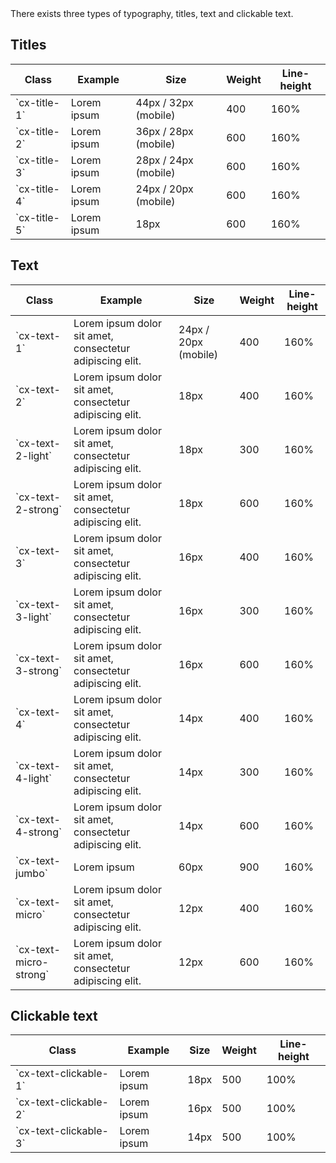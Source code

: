 
<Meta title="Basics/Typography" />

<Title>Typography</Title>
<Subtitle>
	There exists three types of typography, titles, text and clickable text.
</Subtitle>

## Titles

<table>
  <thead>
    <tr>
      <th>Class</th>
      <th>Example</th>
      <th>Size</th>
      <th>Weight</th>
      <th>Line-height</th>
    </tr>
  </thead>

  <tbody>
    <tr>
      <td>`cx-title-1`</td>
      <td className='cx-title-1'>Lorem ipsum</td>
      <td>44px / 32px (mobile)</td>
      <td>400</td>
      <td>160%</td>
    </tr>
    <tr>
      <td>`cx-title-2`</td>
      <td className='cx-title-2'>Lorem ipsum</td>
      <td>36px / 28px (mobile)</td>
      <td>600</td>
      <td>160%</td>
    </tr>
    <tr>
      <td>`cx-title-3`</td>
      <td className='cx-title-3'>Lorem ipsum</td>
      <td>28px / 24px (mobile)</td>
      <td>600</td>
      <td>160%</td>
    </tr>
    <tr>
      <td>`cx-title-4`</td>
      <td className='cx-title-4'>Lorem ipsum</td>
      <td>24px / 20px (mobile)</td>
      <td>600</td>
      <td>160%</td>
    </tr>
    <tr>
      <td>`cx-title-5`</td>
      <td className='cx-title-5'>Lorem ipsum</td>
      <td>18px</td>
      <td>600</td>
      <td>160%</td>
    </tr>
  </tbody>
</table>

## Text

<table>
  <thead>
    <tr>
      <th>Class</th>
      <th>Example</th>
      <th>Size</th>
      <th>Weight</th>
      <th>Line-height</th>
    </tr>
  </thead>

  <tbody>
    <tr>
      <td>`cx-text-1`</td>
      <td className='cx-text-1'>Lorem ipsum dolor sit amet, consectetur adipiscing elit.</td>
      <td>24px / 20px (mobile)</td>
      <td>400</td>
      <td>160%</td>
    </tr>
    <tr>
      <td>`cx-text-2`</td>
      <td className='cx-text-2'>Lorem ipsum dolor sit amet, consectetur adipiscing elit.</td>
      <td>18px</td>
      <td>400</td>
      <td>160%</td>
    </tr>
    <tr>
      <td>`cx-text-2-light`</td>
      <td className='cx-text-2-light'>Lorem ipsum dolor sit amet, consectetur adipiscing elit.</td>
      <td>18px</td>
      <td>300</td>
      <td>160%</td>
    </tr>
    <tr>
      <td>`cx-text-2-strong`</td>
      <td className='cx-text-2-strong'>Lorem ipsum dolor sit amet, consectetur adipiscing elit.</td>
      <td>18px</td>
      <td>600</td>
      <td>160%</td>
    </tr>
    <tr>
      <td>`cx-text-3`</td>
      <td className='cx-text-3'>Lorem ipsum dolor sit amet, consectetur adipiscing elit.</td>
      <td>16px</td>
      <td>400</td>
      <td>160%</td>
    </tr>
    <tr>
      <td>`cx-text-3-light`</td>
      <td className='cx-text-3-light'>Lorem ipsum dolor sit amet, consectetur adipiscing elit.</td>
      <td>16px</td>
      <td>300</td>
      <td>160%</td>
    </tr>
    <tr>
      <td>`cx-text-3-strong`</td>
      <td className='cx-text-3-strong'>Lorem ipsum dolor sit amet, consectetur adipiscing elit.</td>
      <td>16px</td>
      <td>600</td>
      <td>160%</td>
    </tr>
    <tr>
      <td>`cx-text-4`</td>
      <td className='cx-text-4'>Lorem ipsum dolor sit amet, consectetur adipiscing elit.</td>
      <td>14px</td>
      <td>400</td>
      <td>160%</td>
    </tr>
    <tr>
      <td>`cx-text-4-light`</td>
      <td className='cx-text-4-light'>Lorem ipsum dolor sit amet, consectetur adipiscing elit.</td>
      <td>14px</td>
      <td>300</td>
      <td>160%</td>
    </tr>
    <tr>
      <td>`cx-text-4-strong`</td>
      <td className='cx-text-4-strong'>Lorem ipsum dolor sit amet, consectetur adipiscing elit.</td>
      <td>14px</td>
      <td>600</td>
      <td>160%</td>
    </tr>
    <tr>
      <td>`cx-text-jumbo`</td>
      <td className='cx-text-jumbo'>Lorem ipsum</td>
      <td>60px</td>
      <td>900</td>
      <td>160%</td>
    </tr>
    <tr>
      <td>`cx-text-micro`</td>
      <td className='cx-text-micro'>Lorem ipsum dolor sit amet, consectetur adipiscing elit.</td>
      <td>12px</td>
      <td>400</td>
      <td>160%</td>
    </tr>
    <tr>
      <td>`cx-text-micro-strong`</td>
      <td className='cx-text-micro-strong'>Lorem ipsum dolor sit amet, consectetur adipiscing elit.</td>
      <td>12px</td>
      <td>600</td>
      <td>160%</td>
    </tr>

  </tbody>
</table>

## Clickable text

<table>
  <thead>
    <tr>
      <th>Class</th>
      <th>Example</th>
      <th>Size</th>
      <th>Weight</th>
      <th>Line-height</th>
    </tr>
  </thead>

  <tbody>
    <tr>
      <td>`cx-text-clickable-1`</td>
      <td className='cx-text-clickable-1'>Lorem ipsum</td>
      <td>18px</td>
      <td>500</td>
      <td>100%</td>
    </tr>
    <tr>
      <td>`cx-text-clickable-2`</td>
      <td className='cx-text-clickable-2'>Lorem ipsum</td>
      <td>16px</td>
      <td>500</td>
      <td>100%</td>
    </tr>
    <tr>
      <td>`cx-text-clickable-3`</td>
      <td className='cx-text-clickable-3'>Lorem ipsum</td>
      <td>14px</td>
      <td>500</td>
      <td>100%</td>
    </tr>
  </tbody>
</table>
